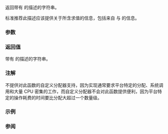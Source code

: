 {{cpp/title|to_string}}
{{cpp/utility/stacktrace_entry/navbar}}
{{ddcl | header=stacktrace | since=c++23 |
std::string to_string( const std::stacktrace_entry&amp; f );
}}

返回带有 {{tt|f}} 的描述的字符串。

标准推荐此描述应该提供关于所含求值的信息，包括来自 {{c|f.source_file()}} 与 {{c|f.source_line()}} 的信息。

===参数===
{{par begin}}
{{par | f | 要返回其描述的 {{tt|stacktrace_entry}} }}
{{par end}}

===返回值===
带有 {{tt|f}} 的描述的字符串。

{{cpp/impldef exception}}

===注解===
不提供对此函数的自定义分配器支持，因为实现通常要求平台特定的分配、系统调用和大量 CPU 密集的工作，而自定义分配器不会对此函数提供便利，因为平台特定的操作耗费的时间要比分配大超过一个数量级。

===示例===
{{example | code=
#include &lt;stacktrace&gt;
#include &lt;string&gt;
#include &lt;iostream&gt;

int main()
{
    auto st = std::stacktrace::current();
    std::cout &lt;&lt;
        "空栈踪迹条目的描述:\n" +
        std::to_string(std::stacktrace_entry{}) &lt;&lt; '\n';
    if (st.size() &gt; 0) {
        std::cout &lt;&lt;
            "非空栈踪迹条目的描述:\n" +
            std::to_string(st[0]) &lt;&lt; '\n';
    }
}
| p=true
| output=&lt;!-- 获得自 Boost.Stacktrace --&gt;
空栈踪迹条目的描述:

非空栈踪迹条目的描述:
0x0000000000402DE9 in ./prog.exe
}}

===参阅===
{{dsc begin}}
{{dsc inc | cpp/utility/basic_stacktrace/dsc to_string}}
{{dsc end}}

{{langlinks|en|es|ja|ru}}